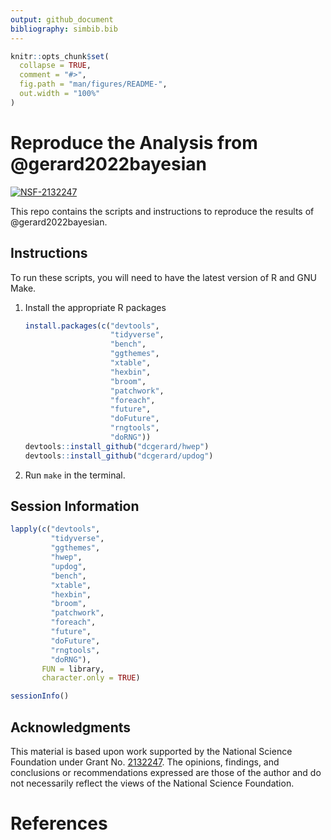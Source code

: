 ```yaml
---
output: github_document
bibliography: simbib.bib
---
```


<!-- README.md is generated from README.Rmd. Please edit that file -->

```r
knitr::opts_chunk$set(
  collapse = TRUE,
  comment = "#>",
  fig.path = "man/figures/README-",
  out.width = "100%"
)
```

# Reproduce the Analysis from @gerard2022bayesian

[![NSF-2132247](https://img.shields.io/badge/NSF-2132247-blue.svg)](https://nsf.gov/awardsearch/showAward?AWD_ID=2132247)

This repo contains the scripts and instructions to reproduce the results of @gerard2022bayesian. 

## Instructions

To run these scripts, you will need to have the latest version of R and GNU Make.

1. Install the appropriate R packages

    ```r
    install.packages(c("devtools",
                       "tidyverse",
                       "bench",
                       "ggthemes",
                       "xtable",
                       "hexbin", 
                       "broom",
                       "patchwork",
                       "foreach",
                       "future",
                       "doFuture",
                       "rngtools",
                       "doRNG"))
    devtools::install_github("dcgerard/hwep")
    devtools::install_github("dcgerard/updog")
    ```
    
2. Run `make` in the terminal.

## Session Information

```r
lapply(c("devtools",
         "tidyverse",
         "ggthemes",
         "hwep",
         "updog",
         "bench",
         "xtable",
         "hexbin",
         "broom",
         "patchwork",
         "foreach",
         "future",
         "doFuture",
         "rngtools",
         "doRNG"), 
       FUN = library,
       character.only = TRUE)
```

```r
sessionInfo()
```

## Acknowledgments

This material is based upon work supported by the National Science Foundation under Grant No. [2132247](https://www.nsf.gov/awardsearch/showAward?AWD_ID=2132247). The opinions, findings, and conclusions or recommendations expressed are those of the author and do not necessarily reflect the views of the National Science Foundation.

# References
